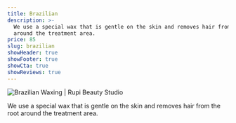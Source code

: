 ```yaml
---
title: Brazilian
description: >-
  We use a special wax that is gentle on the skin and removes hair from the root
  around the treatment area.
price: 85
slug: brazilian
showHeader: true
showFooter: true
showCta: true
showReviews: true
---
```


![Brazilian Waxing | Rupi Beauty Studio](/uploads/services/wax-sheet.webp 'Brazilian Waxing  | Rupi Beauty Studio')

We use a special wax that is gentle on the skin and removes hair from the root around the treatment area.
